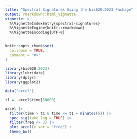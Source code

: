 ```yaml
---
title: "Spectral Signatures Using the bis620.2023 Package"
output: rmarkdown::html_vignette
vignette: >
  %\VignetteIndexEntry{spectral-signatures}
  %\VignetteEngine{knitr::rmarkdown}
  %\VignetteEncoding{UTF-8}
---
```


```r
knitr::opts_chunk$set(
  collapse = TRUE,
  comment = "#>"
)
```

```r
library(bis620.2023)
library(lubridate)
library(dplyr)
library(ggplot2)

data("accel")

t1 =  accel$time[50000]

accel |>
  filter(time > t1 & time <= t1 + minutes(5)) |>
  spec_sig(take_log = TRUE) |> 
  filter(freq <= 3) |>
  plot_accel(x_var = "freq") +
  theme_bw()
```
